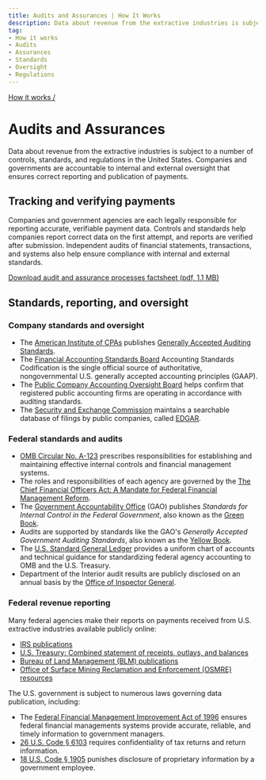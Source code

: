 ```yaml
---
title: Audits and Assurances | How It Works
description: Data about revenue from the extractive industries is subject to a number of controls, standards, and regulations in the United States. Companies and governments are accountable to internal and external oversight that ensures correct reporting and publication of payments.
tag:
- How it works
- Audits
- Assurances
- Standards
- Oversight
- Regulations
---
```


[How it works /](/how-it-works/)

# Audits and Assurances

Data about revenue from the extractive industries is subject to a number of controls, standards, and regulations in the United States. Companies and governments are accountable to internal and external oversight that ensures correct reporting and publication of payments.

## Tracking and verifying payments

Companies and government agencies are each legally responsible for reporting accurate, verifiable payment data. Controls and standards help companies report correct data on the first attempt, and reports are verified after submission. Independent audits of financial statements, transactions, and systems also help ensure compliance with internal and external standards.

<Box pl={4} mt={3}>

[Download audit and assurance processes factsheet (pdf, 1.1 MB)](/downloads/archive/USEITI_budget-audit-factsheet_2017-08-09.pdf)

<EitiArchive />
</Box>

## Standards, reporting, and oversight

### Company standards and oversight

* The [American Institute of CPAs](http://www.aicpa.org/Pages/default.aspx) publishes [Generally Accepted Auditing Standards](https://pcaobus.org/Standards/Auditing/Pages/AU150.aspx).
* The [Financial Accounting Standards Board](http://www.fasb.org/jsp/FASB/Page/LandingPage&cid=1175805317350) Accounting Standards Codification is the single official source of authoritative, nongovernmental U.S. generally accepted accounting principles (GAAP).
* The [Public Company Accounting Oversight Board](https://pcaobus.org/Pages/default.aspx) helps confirm that registered public accounting firms are operating in accordance with auditing standards.
* The [Security and Exchange Commission](https://www.sec.gov/) maintains a searchable database of filings by public companies, called [EDGAR](https://www.sec.gov/edgar/searchedgar/companysearch.html).

### Federal standards and audits

- [OMB Circular No. A-123](https://obamawhitehouse.archives.gov/omb/circulars_a123_rev) prescribes responsibilities for establishing and maintaining effective internal controls and financial management systems.
- The roles and responsibilities of each agency are governed by the [The Chief Financial Officers Act: A Mandate for Federal Financial Management Reform](https://www.congress.gov/bill/101st-congress/house-bill/5687/text/enr).
- The [Government Accountability Office](http://www.gao.gov/) (GAO) publishes _Standards for Internal Control in the Federal Government_, also known as the [Green Book](http://www.gao.gov/greenbook/overview).
- Audits are supported by standards like the GAO's _Generally Accepted Government Auditing Standards_, also known as the [Yellow Book](http://www.gao.gov/yellowbook/overview).
- The [U.S. Standard General Ledger](https://www.fiscal.treasury.gov/fsreports/ref/ussgl/ussgl_home.htm) provides a uniform chart of accounts and technical guidance for standardizing federal agency accounting to OMB and the U.S. Treasury.
- Department of the Interior audit results are publicly disclosed on an annual basis by the [Office of Inspector General](https://www.doioig.gov/reports).

### Federal revenue reporting

Many federal agencies make their reports on payments received from U.S. extractive industries available publicly online:

- [IRS publications](https://www.irs.gov/publications/)
- [U.S. Treasury: Combined statement of receipts, outlays, and balances](https://fiscal.treasury.gov/reports-statements/combined-statement/)
- [Bureau of Land Management (BLM) publications](https://www.blm.gov/learn/blm-library/agency-publications)
- [Office of Surface Mining Reclamation and Enforcement (OSMRE) resources](http://www.osmre.gov/resources/InformationFor.shtm)

The U.S. government is subject to numerous laws governing data publication, including:

- The [Federal Financial Management Improvement Act of 1996](https://obamawhitehouse.archives.gov/omb/financial_ffs_ffmia) ensures federal financial managements systems provide accurate, reliable, and timely information to government managers.
- [26 U.S. Code § 6103](https://www.law.cornell.edu/uscode/text/26/6103) requires confidentiality of tax returns and return information.
- [18 U.S. Code § 1905](https://www.law.cornell.edu/uscode/text/18/1905) punishes disclosure of proprietary information by a government employee.
